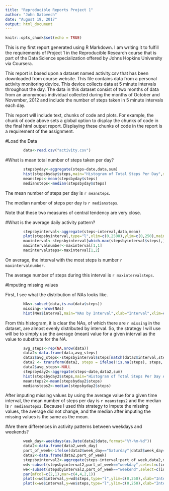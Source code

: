 ---
title: "Reproducible Reports Project 1"
author: "John Datovech"
date: "August 19, 2017"
output: html_document
---

```{r}
knitr::opts_chunk$set(echo = TRUE)
```

This is my first report generated using R Markdown.  I am writing it to fulfill the requirements of Project 1 in the Reproducible Research course that is part of the Data Science specialization offered by Johns Hopkins University via Coursera.

This report is based upon a dataset named activity.csv that has been downloaded from course website.  This file contains data from a personal activity monitoring device. This device collects data at 5 minute intervals throughout the day. The data in this dataset consist of two months of data from an anonymous individual collected during the months of October and November, 2012 and include the number of steps taken in 5 minute intervals each day. 

This report will include text, chunks of code and plots.  For example, the chunk of code above sets a global option to display the chunks of code in the final html output report.  Displaying these chunks of code in the report is a requirement of the assignment.

#Load the Data

```{r}
        data<-read.csv("activity.csv")
```

#What is mean total number of steps taken per day?

```{r}
        stepsbyday<-aggregate(steps~date,data,sum)
        hist(stepsbyday$steps,main="Histogram of Total Steps Per Day",xlab="Total Steps",ylim=c(0,30))
        meansteps<-mean(stepsbyday$steps)
        mediansteps<-median(stepsbyday$steps)
```

The mean number of steps per day is `r meansteps`.

The median number of steps per day is `r mediansteps`.

Note that these two measures of central tendency are very close.

#What is the average daily activity pattern?

```{r}
        stepsbyinterval<-aggregate(steps~interval,data,mean)
        plot(stepsbyinterval,type="l",xlim=c(0,2500),ylim=c(0,250),main="Avg. Steps By Interval")
        maxinterval<-stepsbyinterval[which.max(stepsbyinterval$steps),]
        maxintervalnumber<-maxinterval[1,1]
        maxintervalsteps<-maxinterval[1,2]
```

On average, the interval with the most steps is number `r maxintervalnumber`.

The average number of steps during this interval is `r maxintervalsteps`.

#Imputing missing values

First, I see what the distribution of NAs looks like.  

```{r}
        NAs<-subset(data,is.na(data$steps))
        missing<-nrow(NAs)
        hist(NAs$interval,main="NAs by Interval",xlab="Interval",xlim=c(0,2500))
```
 
From this histogram, it is clear the NAs, of which there are `r missing` in the dataset, are almost evenly distributed by interval.  So, the strategy I will use will be to simply use the average (mean) value for a given interval as the value to substitute for the NA. 

```{r}
        avg_steps<-rep(NA,nrow(data))
        data2<-data.frame(data,avg_steps)
        data2$avg_steps<-stepsbyinterval$steps[match(data2$interval,stepsbyinterval$interval)]
        data2 <- transform(data2, steps = ifelse(!is.na(steps), steps, avg_steps))
        data2$avg_steps<-NULL
        stepsbyday2<-aggregate(steps~date,data2,sum)
        hist(stepsbyday2$steps,main="Histogram of Total Steps Per Day After Imputing Missing Values",xlab="Total Steps",ylim=c(0,40))
        meansteps2<-mean(stepsbyday2$steps)
        mediansteps2<-median(stepsbyday2$steps)
```

After imputing missing values by using the average value for a given time interval, the mean number of steps per day is `r meansteps2` and the median is `r mediansteps2`.  Because I used this strategy to impute the missing values, the average did not change, and the median after imputing the missing values is the same as the mean.

#Are there differences in activity patterns between weekdays and weekends?

```{r}
        week_day<-weekdays(as.Date(data2$date,format="%Y-%m-%d"))
        data2<-data.frame(data2,week_day)
        part_of_week<-ifelse(data2$week_day=="Saturday"|data2$week_day=="Sunday","weekend","weekday")
        data2<-data.frame(data2,part_of_week)
        stepsbyinterval2<-aggregate(steps~interval+part_of_week,data2,mean)
        wd<-subset(stepsbyinterval2,part_of_week=="weekday",select=c(interval,steps))
        we<-subset(stepsbyinterval2,part_of_week=="weekend",select=c(interval,steps))
        par(mfcol=c(2,1),mar=c(4,4,2,1))
        plot(x=wd$interval,y=wd$steps,type="l",ylim=c(0,250),xlab="Interval",ylab="Avg Steps/Day",main="Weekdays")
        plot(x=we$interval,y=we$steps,type="l",ylim=c(0,250),xlab="Interval",ylab="Avg Steps/Day",main="Weekends")
```

        